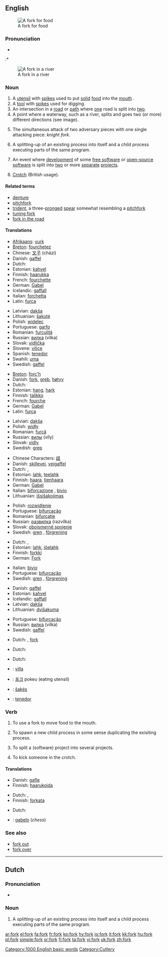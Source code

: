 ==English==

[[Image:Fork6233.jpg|thumb|right|A fork for food]]
===Pronunciation===
* {{audio|en-us-fork.ogg|Audio (US)}}
:* {{rhymes|ɔː(r)k}}

[[Image:South Fork Trinity.jpg|thumb|right|A fork in a river]]
===Noun===
{{en-noun}}

# A [[utensil]] with [[spike]]s used to put [[solid]] [[food]] into the [[mouth]] .
# A [[tool]] with [[spike]]s used for digging.
# An intersection in a [[road]] or [[path]] where [[one]] road is split into [[two]].
# A point where a waterway, such as a river, splits and goes two (or more) different directions (see image).
# {{chess}} The simultaneous attack of two adversary pieces with one single attacking piece: ''knight fork''. 
# {{computer science}} A splitting-up of an existing process into itself and a child process executing parts of the same program.
# {{computer science}} An event where [[development]] of some [[free software]] or [[open source|open-source]] [[software]] is split into [[two]] or more [[separate]] [[project]]s.
# {{UK}} [[crotch|Crotch]] (British usage).
 
[[Category:1000 English basic words]]
[[Category:Cutlery]]

====Related terms====
* [[denture]]
* [[pitchfork]]
* [[trident]], a three-[[prong]]ed [[spear]] somewhat resembling a [[pitchfork]]
* [[tuning fork]]
* [[fork in the road]]

====Translations====
{{trans-top|An eating utensil with spikes}}
*[[Afrikaans]]: [[vurk]] {{f}}
*[[Breton]]: [[fourchetez]] {{f}}
*Chinese: [[叉子]] (chāzi)
*Danish: [[gaffel#Danish|gaffel]] {{c}}
*Dutch: {{t|nl|vork}} {{f}}
*Estonian: [[kahvel]]
*Finnish: [[haarukka]]
*French: [[fourchette]] {{f}}
*German: [[Gabel]] {{f}}
*Icelandic: [[gaffall]] {{m}}
*Italian: [[forchetta]] {{f}}
*Latin: [[furca]] {{f}}
{{trans-mid}}
*Latvian: [[dakša]] {{f}}
*Lithuanian: [[šakutė]] {{f}}
*Polish: [[widelec]] {{m}}
*Portuguese: [[garfo]] {{m}}
*Romanian: [[furculiţă]] {{f}}
*Russian: [[вилка]] (vílka) {{f}}
*Slovak: [[vidlička]] {{f}}
*Slovene: [[vilice]] {{f}} {{p}}
*Spanish: [[tenedor#Spanish|tenedor]] {{m}}
*Swahili: [[uma]]
*Swedish: [[gaffel#Swedish|gaffel]] {{c}}
{{trans-bottom}}

{{trans-top|A tool with spikes used for digging}}
*[[Breton]]: [[forc'h]] {{f}}
*Danish: [[fork#Danish|fork]], [[greb]], [[høtyv]]
*Dutch: {{t|nl|vork}} {{f}}
*Estonian: [[hang#Estonian|hang]], [[hark#Estonian|hark]]
*Finnish: [[talikko]]
*French: [[fourche]] {{f}}
*German: [[Gabel]] {{f}}
*Latin: [[furca]] {{f}}
{{trans-mid}}
*Latvian: [[dakša]] {{f}}
*Polish: [[widły]] {{p}}
*Romanian: [[furcă]]
*Russian: [[вилы]] (víly) {{p}}
*Slovak: [[vidly]] {{f}} {{p}}
*Swedish: [[grep#Swedish|grep]] {{c}}
{{trans-bottom}}

{{trans-top|An intersection in a road or path where one road is split into two}}
*Chinese Characters: [[歧]]
*Danish: [[skillevej]], [[vejgaffel]]
*Dutch: {{t|nl|vork}} {{f}}, {{t|nl|splitsing}} {{f}}
*Estonian: [[lahk]], [[teelahk]]
*Finnish: [[haara]], [[tienhaara]]
*German: [[Gabel]] {{f}}
*Italian: [[biforcazione]] {{f}}, [[bivio]] {{m}}
*Lithuanian: [[išsišakojimas]] {{m}}
{{trans-mid}}
*Polish: [[rozwidlenie]] {{n}}
*Portuguese: [[bifurcação]] {{f}}
*Romanian: [[bifurcaţie]]
*Russian: [[развилка]] (razvílka) {{f}}
*Slovak: [[obojsmerné spojenie]] {{n}}
*Swedish: [[gren]] {{c}}, [[förgrening]] {{c}}
{{trans-bottom}}

{{trans-top|A point where a waterway, such as a river, splits}}
*Dutch: {{t|nl|vork}} {{f}}, {{t|nl|splitsing}} {{f}}
*Estonian: [[lahk]], [[jõelahk]]
*Finnish: [[forkki]] {{slang}}
*German: [[Fork]] {{m}}
{{trans-mid}}
*Italian: [[bivio]] {{m}}
*Portuguese: [[bifurcação]] {{f}}
*Swedish: [[gren]] {{c}}, [[förgrening]] {{c}}
{{trans-bottom}}

{{trans-top|in chess}}
*Danish: [[gaffel#Danish|gaffel]] {{c}}
*Estonian: [[kahvel]]
*Icelandic: [[gaffall]] {{m}}
*Latvian: [[dakša]] {{f}}
*Lithuanian: [[dvišakuma]] {{f}}
{{trans-mid}}
*Portuguese: [[bifurcação]] {{f}}
*Russian: [[вилка]] (vílka) {{f}}
*Swedish: [[gaffel#Swedish|gaffel]] {{c}}
{{trans-bottom}}

{{trans-top|in computer science, splitting of a process}}
*Dutch: {{t|nl|afsplitsing}} {{f}}, [[#Dutch|fork]] {{f}}
{{trans-mid}}
{{trans-bottom}}

{{trans-top|in computer science, splitting of a project}}
*Dutch: {{t|nl|splitsing}} {{f}}
{{trans-mid}}
{{trans-bottom}}

{{trans-top|UK: crotch}}
*Dutch: {{t|nl|kruis}} {{n}}
{{trans-mid}}
{{trans-bottom}}

{{checktrans}}
{{trans-top|Translations to be categorized}}
*{{ttbc|Hungarian}}: [[villa#Hungarian|villa]]
{{trans-mid}}
*{{ttbc|Korean}}: [[포크]] pokeu (eating utensil)
*{{ttbc|Lithuanian}}: [[šakės]] {{f}}
*{{ttbc|Tagalog}}: [[tenedor#Tagalog|tenedor]]
{{trans-bottom}}

===Verb===
{{en-verb}}

# To use a fork to move food to the mouth.
# {{context|computer science}} To spawn a new child process in some sense duplicating the exisiting process.
# {{context|computer science}} To split a (software) project into several projects.
# {{UK}} To kick someone in the crotch.

====Translations====
{{trans-top|To use a fork to move food to mouth}}
*Danish: [[gafle]]
*Finnish: [[haarukoida]]
{{trans-mid}}
{{trans-bottom}}

{{trans-top|To spawn a new child process in some sense duplicating the exisiting process}}
*Dutch: {{t|nl|afsplitsen}}, {{t|nl|forken}} {{colloquial}}
*Finnish: [[forkata]] {{slang}}
{{trans-mid}}
{{trans-bottom}}

{{trans-top|split a (software) project into several projects}}
*Dutch: {{t|nl|afsplitsen}}
{{trans-mid}}
{{trans-bottom}}

{{trans-top|UK: kick someone in the crotch}}
{{trans-mid}}
{{trans-bottom}}

{{checktrans}}
{{trans-top|Translations to be categorized}}
*{{ttbc|German}}: [[gabeln]] (''chess'')
{{trans-bottom}}

===See also===
*[[fork out]]
*[[fork over]]

----

== Dutch ==

=== Pronunciation ===
* {{IPA|/fɔrk/}}

===Noun===
{{nl-noun2}}

# {{computer science}} A splitting-up of an existing process into itself and a child process executing parts of the same program.

[[ar:fork]]
[[el:fork]]
[[fa:fork]]
[[fr:fork]]
[[ko:fork]]
[[hy:fork]]
[[io:fork]]
[[it:fork]]
[[kk:fork]]
[[hu:fork]]
[[pl:fork]]
[[simple:fork]]
[[sr:fork]]
[[fi:fork]]
[[ta:fork]]
[[vi:fork]]
[[uk:fork]]
[[zh:fork]]
